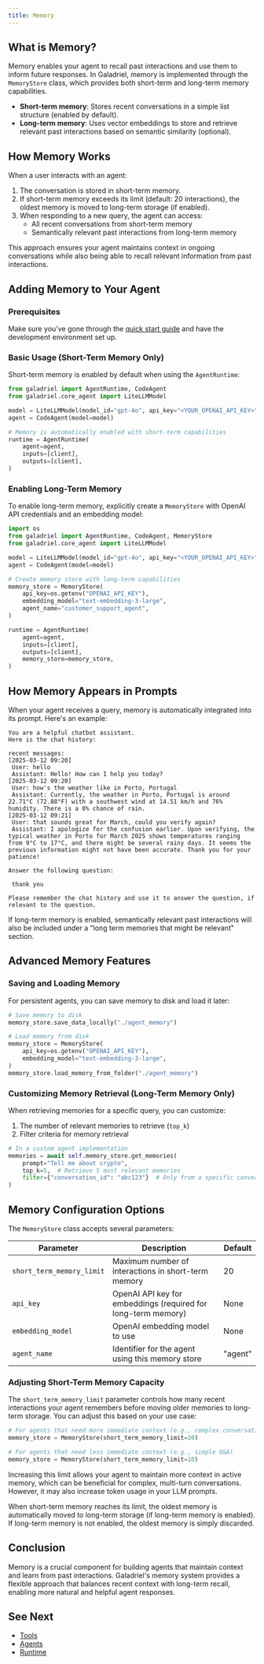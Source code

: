 ```yaml
---
title: Memory
---
```


## What is Memory?

Memory enables your agent to recall past interactions and use them to inform future responses. In Galadriel, memory is implemented through the `MemoryStore` class, which provides both short-term and long-term memory capabilities.

- **Short-term memory**: Stores recent conversations in a simple list structure (enabled by default).
- **Long-term memory**: Uses vector embeddings to store and retrieve relevant past interactions based on semantic similarity (optional).


## How Memory Works

When a user interacts with an agent:

1. The conversation is stored in short-term memory.
2. If short-term memory exceeds its limit (default: 20 interactions), the oldest memory is moved to long-term storage (if enabled).
3. When responding to a new query, the agent can access:
   - All recent conversations from short-term memory
   - Semantically relevant past interactions from long-term memory

This approach ensures your agent maintains context in ongoing conversations while also being able to recall relevant information from past interactions.

## Adding Memory to Your Agent

### Prerequisites

Make sure you've gone through the [quick start guide](/galadriel-network/get-started/quickstart) and have the development environment set up.

### Basic Usage (Short-Term Memory Only)

Short-term memory is enabled by default when using the `AgentRuntime`:

```python
from galadriel import AgentRuntime, CodeAgent
from galadriel.core_agent import LiteLLMModel

model = LiteLLMModel(model_id="gpt-4o", api_key="<YOUR_OPENAI_API_KEY>")
agent = CodeAgent(model=model)

# Memory is automatically enabled with short-term capabilities
runtime = AgentRuntime(
    agent=agent,
    inputs=[client],
    outputs=[client],
)
```

### Enabling Long-Term Memory

To enable long-term memory, explicitly create a `MemoryStore` with OpenAI API credentials and an embedding model:

```python
import os
from galadriel import AgentRuntime, CodeAgent, MemoryStore
from galadriel.core_agent import LiteLLMModel

model = LiteLLMModel(model_id="gpt-4o", api_key="<YOUR_OPENAI_API_KEY>")
agent = CodeAgent(model=model)

# Create memory store with long-term capabilities
memory_store = MemoryStore(
    api_key=os.getenv("OPENAI_API_KEY"),
    embedding_model="text-embedding-3-large",
    agent_name="customer_support_agent",
)

runtime = AgentRuntime(
    agent=agent,
    inputs=[client],
    outputs=[client],
    memory_store=memory_store,
)
```

## How Memory Appears in Prompts

When your agent receives a query, memory is automatically integrated into its prompt. Here's an example:

```
You are a helpful chatbot assistant.
Here is the chat history:

recent messages:
[2025-03-12 09:20]
 User: hello
 Assistant: Hello! How can I help you today?
[2025-03-12 09:20]
 User: how's the weather like in Porto, Portugal
 Assistant: Currently, the weather in Porto, Portugal is around 22.71°C (72.88°F) with a southwest wind at 14.51 km/h and 76% humidity. There is a 0% chance of rain.
[2025-03-12 09:21]
 User: that sounds great for March, could you verify again?
 Assistant: I apologize for the confusion earlier. Upon verifying, the typical weather in Porto for March 2025 shows temperatures ranging from 9°C to 17°C, and there might be several rainy days. It seems the previous information might not have been accurate. Thank you for your patience!

Answer the following question:

 thank you

Please remember the chat history and use it to answer the question, if relevant to the question.
```

If long-term memory is enabled, semantically relevant past interactions will also be included under a "long term memories that might be relevant" section.

## Advanced Memory Features

### Saving and Loading Memory

For persistent agents, you can save memory to disk and load it later:

```python
# Save memory to disk
memory_store.save_data_locally("./agent_memory")

# Load memory from disk
memory_store = MemoryStore(
    api_key=os.getenv("OPENAI_API_KEY"),
    embedding_model="text-embedding-3-large",
)
memory_store.load_memory_from_folder("./agent_memory")
```

### Customizing Memory Retrieval (Long-Term Memory Only)

When retrieving memories for a specific query, you can customize:

1. The number of relevant memories to retrieve (`top_k`)
2. Filter criteria for memory retrieval

```python
# In a custom agent implementation
memories = await self.memory_store.get_memories(
    prompt="Tell me about crypto",
    top_k=5,  # Retrieve 5 most relevant memories
    filter={"conversation_id": "abc123"}  # Only from a specific conversation
)
```

## Memory Configuration Options

The `MemoryStore` class accepts several parameters:

| Parameter | Description | Default |
| --- | --- | --- |
| `short_term_memory_limit` | Maximum number of interactions in short-term memory | 20 |
| `api_key` | OpenAI API key for embeddings (required for long-term memory) | None |
| `embedding_model` | OpenAI embedding model to use | None |
| `agent_name` | Identifier for the agent using this memory store | "agent" |

### Adjusting Short-Term Memory Capacity

The `short_term_memory_limit` parameter controls how many recent interactions your agent remembers before moving older memories to long-term storage. You can adjust this based on your use case:

```python
# For agents that need more immediate context (e.g., complex conversations)
memory_store = MemoryStore(short_term_memory_limit=20)

# For agents that need less immediate context (e.g., simple Q&A)
memory_store = MemoryStore(short_term_memory_limit=10)
```

Increasing this limit allows your agent to maintain more context in active memory, which can be beneficial for complex, multi-turn conversations. However, it may also increase token usage in your LLM prompts.

When short-term memory reaches its limit, the oldest memory is automatically moved to long-term storage (if long-term memory is enabled). If long-term memory is not enabled, the oldest memory is simply discarded.

## Conclusion

Memory is a crucial component for building agents that maintain context and learn from past interactions. Galadriel's memory system provides a flexible approach that balances recent context with long-term recall, enabling more natural and helpful agent responses.

## See Next

- [Tools](/galadriel-network/tutorials/tools)
- [Agents](/galadriel-network/tutorials/agents)
- [Runtime](/galadriel-network/concepts/runtime)
